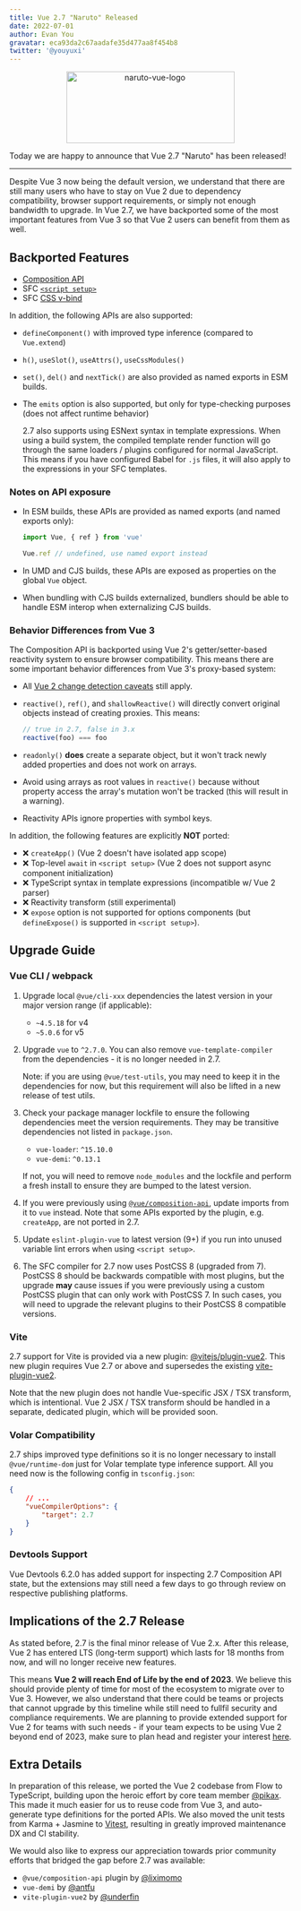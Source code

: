 ```yaml
---
title: Vue 2.7 "Naruto" Released
date: 2022-07-01
author: Evan You
gravatar: eca93da2c67aadafe35d477aa8f454b8
twitter: '@youyuxi'
---
```


<p align="center">
	<img
		width="300"
		height="128px"
		src="~/assets/images/bench.png"
		alt="naruto-vue-logo"
	/>
</p>

Today we are happy to announce that Vue 2.7 "Naruto" has been released!

---

Despite Vue 3 now being the default version, we understand that there are still many users who have to stay on Vue 2 due to dependency compatibility, browser support requirements, or simply not enough bandwidth to upgrade. In Vue 2.7, we have backported some of the most important features from Vue 3 so that Vue 2 users can benefit from them as well.

## Backported Features

- [Composition API](https://vuejs.org/guide/extras/composition-api-faq.html)
- SFC [`<script setup>`](https://vuejs.org/api/sfc-script-setup.html)
- SFC [CSS v-bind](https://vuejs.org/api/sfc-css-features.html#v-bind-in-css)

In addition, the following APIs are also supported:

- `defineComponent()` with improved type inference (compared to `Vue.extend`)
- `h()`, `useSlot()`, `useAttrs()`, `useCssModules()`
- `set()`, `del()` and `nextTick()` are also provided as named exports in ESM builds.
- The `emits` option is also supported, but only for type-checking purposes (does not affect runtime behavior)

  2.7 also supports using ESNext syntax in template expressions. When using a build system, the compiled template render function will go through the same loaders / plugins configured for normal JavaScript. This means if you have configured Babel for `.js` files, it will also apply to the expressions in your SFC templates.

### Notes on API exposure

- In ESM builds, these APIs are provided as named exports (and named exports only):

  ```js
  import Vue, { ref } from 'vue'

  Vue.ref // undefined, use named export instead
  ```

- In UMD and CJS builds, these APIs are exposed as properties on the global `Vue` object.

- When bundling with CJS builds externalized, bundlers should be able to handle ESM interop when externalizing CJS builds.

### Behavior Differences from Vue 3

The Composition API is backported using Vue 2's getter/setter-based reactivity system to ensure browser compatibility. This means there are some important behavior differences from Vue 3's proxy-based system:

- All [Vue 2 change detection caveats](https://v2.vuejs.org/v2/guide/reactivity.html#Change-Detection-Caveats) still apply.

- `reactive()`, `ref()`, and `shallowReactive()` will directly convert original objects instead of creating proxies. This means:

  ```js
  // true in 2.7, false in 3.x
  reactive(foo) === foo
  ```

- `readonly()` **does** create a separate object, but it won't track newly added properties and does not work on arrays.

- Avoid using arrays as root values in `reactive()` because without property access the array's mutation won't be tracked (this will result in a warning).

- Reactivity APIs ignore properties with symbol keys.

In addition, the following features are explicitly **NOT** ported:

- ❌ `createApp()` (Vue 2 doesn't have isolated app scope)
- ❌ Top-level `await` in `<script setup>` (Vue 2 does not support async component initialization)
- ❌ TypeScript syntax in template expressions (incompatible w/ Vue 2 parser)
- ❌ Reactivity transform (still experimental)
- ❌ `expose` option is not supported for options components (but `defineExpose()` is supported in `<script setup>`).

## Upgrade Guide

### Vue CLI / webpack

1. Upgrade local `@vue/cli-xxx` dependencies the latest version in your major version range (if applicable):

   - `~4.5.18` for v4
   - `~5.0.6` for v5

2. Upgrade `vue` to `^2.7.0`. You can also remove `vue-template-compiler` from the dependencies - it is no longer needed in 2.7.

   Note: if you are using `@vue/test-utils`, you may need to keep it in the dependencies for now, but this requirement will also be lifted in a new release of test utils.

3. Check your package manager lockfile to ensure the following dependencies meet the version requirements. They may be transitive dependencies not listed in `package.json`.

   - `vue-loader`: `^15.10.0`
   - `vue-demi`: `^0.13.1`

   If not, you will need to remove `node_modules` and the lockfile and perform a fresh install to ensure they are bumped to the latest version.

4. If you were previously using [`@vue/composition-api`](https://github.com/vuejs/composition-api), update imports from it to `vue` instead. Note that some APIs exported by the plugin, e.g. `createApp`, are not ported in 2.7.

5. Update `eslint-plugin-vue` to latest version (9+) if you run into unused variable lint errors when using `<script setup>`.

6. The SFC compiler for 2.7 now uses PostCSS 8 (upgraded from 7). PostCSS 8 should be backwards compatible with most plugins, but the upgrade **may** cause issues if you were previously using a custom PostCSS plugin that can only work with PostCSS 7. In such cases, you will need to upgrade the relevant plugins to their PostCSS 8 compatible versions.

### Vite

2.7 support for Vite is provided via a new plugin: [@vitejs/plugin-vue2](https://github.com/vitejs/vite-plugin-vue2). This new plugin requires Vue 2.7 or above and supersedes the existing [vite-plugin-vue2](https://github.com/underfin/vite-plugin-vue2).

Note that the new plugin does not handle Vue-specific JSX / TSX transform, which is intentional. Vue 2 JSX / TSX transform should be handled in a separate, dedicated plugin, which will be provided soon.

### Volar Compatibility

2.7 ships improved type definitions so it is no longer necessary to install `@vue/runtime-dom` just for Volar template type inference support. All you need now is the following config in `tsconfig.json`:

```json
{
	// ...
	"vueCompilerOptions": {
		"target": 2.7
	}
}
```

### Devtools Support

Vue Devtools 6.2.0 has added support for inspecting 2.7 Composition API state, but the extensions may still need a few days to go through review on respective publishing platforms.

## Implications of the 2.7 Release

As stated before, 2.7 is the final minor release of Vue 2.x. After this release, Vue 2 has entered LTS (long-term support) which lasts for 18 months from now, and will no longer receive new features.

This means **Vue 2 will reach End of Life by the end of 2023**. We believe this should provide plenty of time for most of the ecosystem to migrate over to Vue 3. However, we also understand that there could be teams or projects that cannot upgrade by this timeline while still need to fullfil security and compliance requirements. We are planning to provide extended support for Vue 2 for teams with such needs - if your team expects to be using Vue 2 beyond end of 2023, make sure to plan head and register your interest [here](https://airtable.com/shrj37Zf4ZIfrxFzh).

## Extra Details

In preparation of this release, we ported the Vue 2 codebase from Flow to TypeScript, building upon the heroic effort by core team member [@pikax](https://github.com/pikax). This made it much easier for us to reuse code from Vue 3, and auto-generate type definitions for the ported APIs. We also moved the unit tests from Karma + Jasmine to [Vitest](https://vitest.dev/), resulting in greatly improved maintenance DX and CI stability.

We would also like to express our appreciation towards prior community efforts that bridged the gap before 2.7 was available:

- `@vue/composition-api` plugin by [@liximomo](https://github.com/liximomo)
- `vue-demi` by [@antfu](https://github.com/antfu)
- `vite-plugin-vue2` by [@underfin](https://github.com/underfin)
